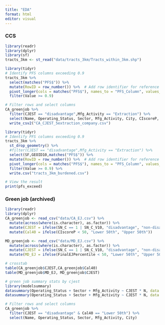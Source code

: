 ```yaml
---
title: "EDA"
format: html
editor: visual
---
```


### CCS

```r
library(readr)
library(dplyr)
library(sf)
tracts_3km <- st_read("data/tracts_3km/Tracts_within_3km.shp")
```

```r
library(tidyr)
# Identify PFS columns exceeding 0.9
tracts_3km %>%
  select(matches("PFS$")) %>%
  mutate(RowID = row_number()) %>%  # Add row identifier for reference
  pivot_longer(cols = matches("PFS$"), names_to = "PFS_Column", values_to = "Value") %>%
  filter(Value >= 0.9) 

```

```r
# Filter rows and select columns
CA_greenjob %>%
  filter(CJEST == "disadvantage",Mfg_Activity == "Extraction") %>%
  select(Name, Operating_Status, Sector, Mfg_Activity, City, CIscoreP, CJEST) %>% 
  write_csv2("CA_CJEST_5extraction_company.csv")

library(tidyr)
# Identify PFS columns exceeding 0.9
tracts_3km %>%
  st_drop_geometry() %>% 
  #filter(CJEST == "disadvantage",Mfg_Activity == "Extraction") %>% 
  select(SF,GEOID10,matches("PFS$")) %>%
  mutate(RowID = row_number()) %>%  # Add row identifier for reference
  pivot_longer(cols = matches("PFS$"), names_to = "PFS_Column", values_to = "Value") %>%
  filter(Value >= 0.9) %>% 
  write.csv("tracts_3km_burdened.csv")

# View the result
print(pfs_exceed)
```

### Green job (archived)

```r
library(readr)
library(dplyr)
CA_greenjob <- read_csv("data/CA_EJ.csv") %>% 
  mutate(across(where(is.character), as.factor)) %>% 
  mutate(CJEST = ifelse(SN_C == 1 | SN_C_V10, "disadvantage", "non-disadvantage")) %>% 
  mutate(Cal40 = ifelse(CIscoreP < 50, "Lower 50th", "Upper 50th"))

MD_greenjob <- read_csv("data/MD_EJ.csv") %>% 
  mutate(across(where(is.character), as.factor)) %>% 
  mutate(CJEST = ifelse(SN_C == 1 | SN_C_V10, "disadvantage", "non-disadvantage")) %>% 
  mutate(MD_EJ = ifelse(FinalEJPercentile < 50, "Lower 50th", "Upper 50th"))
```

```r
# crosstab
table(CA_greenjob$CJEST,CA_greenjob$Cal40)
table(MD_greenjob$MD_EJ, MD_greenjob$CJEST)

# green job summary stats by cjest
library(modelsummary)
datasummary(Operating_Status + Sector + Mfg_Activity ~ CJEST * N, data = CA_greenjob)
datasummary(Operating_Status + Sector + Mfg_Activity ~ CJEST * N, data = MD_greenjob)

# Filter rows and select columns
CA_greenjob %>%
  filter(CJEST == "disadvantage" & Cal40 == "Lower 50th") %>%
  select(Name, Operating_Status, Sector, Mfg_Activity, City) 

```
